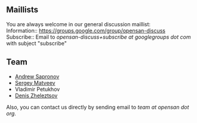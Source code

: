 == Maillists ==
You are always welcome in our general discussion maillist:<br>
 Information:: https://groups.google.com/group/opensan-discuss<br>
 Subscribe:: Email to ''opensan-discuss+subscribe at googlegroups dot com'' with subject "subscribe"

== Team ==
* [[andrew.sapronov@gmail.com | Andrew Sapronov]]
* [[http://stargrave.tel/ | Sergey Matveev]]
* Vladimir Petukhov
* [[mailto:dz@etegro.com | Denis Zheleztsov]]

Also, you can contact us directly by sending email to
''team at opensan dot org''.